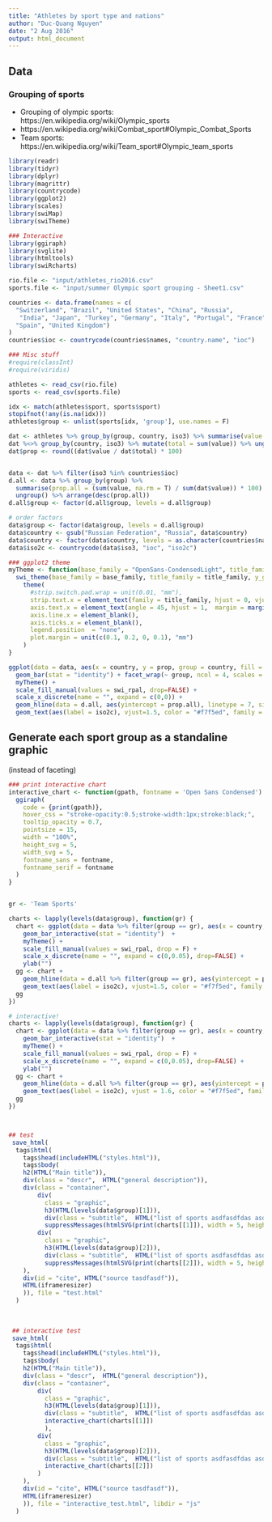 ```yaml
---
title: "Athletes by sport type and nations"
author: "Duc-Quang Nguyen"
date: "2 Aug 2016"
output: html_document
---
```



## Data

### Grouping of sports
* Grouping of olympic sports: https://en.wikipedia.org/wiki/Olympic_sports
* https://en.wikipedia.org/wiki/Combat_sport#Olympic_Combat_Sports
* Team sports: https://en.wikipedia.org/wiki/Team_sport#Olympic_team_sports


```r
library(readr)
library(tidyr)
library(dplyr)
library(magrittr)
library(countrycode)
library(ggplot2)
library(scales)
library(swiMap)
library(swiTheme)

### Interactive 
library(ggiraph)
library(svglite)
library(htmltools)
library(swiRcharts)

rio.file <- "input/athletes_rio2016.csv"
sports.file <- "input/summer Olympic sport grouping - Sheet1.csv"

countries <- data.frame(names = c(
  "Switzerland", "Brazil", "United States", "China", "Russia", 
   "India", "Japan", "Turkey", "Germany", "Italy", "Portugal", "France", 
  "Spain", "United Kingdom")
)
countries$ioc <- countrycode(countries$names, "country.name", "ioc")

### Misc stuff
#require(classInt)
#require(viridis)
```

```r
athletes <- read_csv(rio.file)
sports <- read_csv(sports.file)

idx <- match(athletes$sport, sports$sport)
stopifnot(!any(is.na(idx)))
athletes$group <- unlist(sports[idx, 'group'], use.names = F)

dat <- athletes %>% group_by(group, country, iso3) %>% summarise(value = length(athletes)) %>% ungroup()
dat %<>% group_by(country, iso3) %>% mutate(total = sum(value)) %>% ungroup()
dat$prop <- round((dat$value / dat$total) * 100)


data <- dat %>% filter(iso3 %in% countries$ioc)
d.all <- data %>% group_by(group) %>% 
  summarise(prop.all = (sum(value, na.rm = T) / sum(dat$value)) * 100) %>% 
  ungroup() %>% arrange(desc(prop.all))
d.all$group <- factor(d.all$group, levels = d.all$group)

# order factors
data$group <- factor(data$group, levels = d.all$group)
data$country <- gsub("Russian Federation", "Russia", data$country)
data$country <- factor(data$country, levels = as.character(countries$names))
data$iso2c <- countrycode(data$iso3, "ioc", "iso2c")


```

```r
### ggplot2 theme
myTheme <- function(base_family = "OpenSans-CondensedLight", title_family = "OpenSans-CondensedBold") {
  swi_theme(base_family = base_family, title_family = title_family, y_gridlines = F) +
    theme(
      #strip.switch.pad.wrap = unit(0.01, "mm"),
      strip.text.x = element_text(family = title_family, hjust = 0, vjust = 1, size = 14),
      axis.text.x = element_text(angle = 45, hjust = 1,  margin = margin(t = -10), size = 10),
      axis.line.x = element_blank(),
      axis.ticks.x = element_blank(),
      legend.position  = "none",
      plot.margin = unit(c(0.1, 0.2, 0, 0.1), "mm")
    )   
}

ggplot(data = data, aes(x = country, y = prop, group = country, fill = country)) + 
  geom_bar(stat = "identity") + facet_wrap(~ group, ncol = 4, scales = "free_y") + 
  myTheme() + 
  scale_fill_manual(values = swi_rpal, drop=FALSE) +
  scale_x_discrete(name = "", expand = c(0,0)) +
  geom_hline(data = d.all, aes(yintercept = prop.all), linetype = 7, size = 0.2, alpha = 0.6) +
  geom_text(aes(label = iso2c), vjust=1.5, color = "#f7f5ed", family =  "OpenSans-CondensedBold", size = 2.2)

```

## Generate each sport group as a standaline graphic

(instead of faceting)

```r
### print interactive chart
interactive_chart <- function(gpath, fontname = 'Open Sans Condensed') {
  ggiraph(
    code = {print(gpath)},
    hover_css = "stroke-opacity:0.5;stroke-width:1px;stroke:black;",
    tooltip_opacity = 0.7,
    pointsize = 15,
    width = "100%",
    height_svg = 5,
    width_svg = 5,
    fontname_sans = fontname,
    fontname_serif = fontname
  ) 
}


gr <- 'Team Sports'

charts <- lapply(levels(data$group), function(gr) {
  chart <- ggplot(data = data %>% filter(group == gr), aes(x = country, y = prop, group = country, fill = country)) + 
    geom_bar_interactive(stat = "identity")  +
    myTheme() + 
    scale_fill_manual(values = swi_rpal, drop = F) +
    scale_x_discrete(name = "", expand = c(0,0.05), drop=FALSE) +
    ylab("")
  gg <- chart +
    geom_hline(data = d.all %>% filter(group == gr), aes(yintercept = prop.all), linetype = 3, size = 0.5, alpha = 0.6) +
    geom_text(aes(label = iso2c), vjust=1.5, color = "#f7f5ed", family =  "OpenSans-CondensedBold", size = 1.5) 
  gg
})

# interactive!
charts <- lapply(levels(data$group), function(gr) {
  chart <- ggplot(data = data %>% filter(group == gr), aes(x = country, tooltip = country, data_id_ = country, y = prop, group = country, fill = country)) + 
    geom_bar_interactive(stat = "identity")  +
    myTheme() + 
    scale_fill_manual(values = swi_rpal, drop = F) +
    scale_x_discrete(name = "", expand = c(0,0.05), drop=FALSE) +
    ylab("")
  gg <- chart +
    geom_hline(data = d.all %>% filter(group == gr), aes(yintercept = prop.all), linetype = 3, size = 0.5, alpha = 0.6) +
    geom_text(aes(label = iso2c), vjust = 1.6, color = "#f7f5ed", family =  "OpenSans-CondensedBold", size = 1.8) 
  gg
})



## test
 save_html(
  tags$html(
    tags$head(includeHTML("styles.html")),
    tags$body(
    h2(HTML("Main title")),
    div(class = "descr",  HTML("general description")),
    div(class = "container",
        div(
          class = "graphic", 
          h3(HTML(levels(data$group)[1])),
          div(class = "subtitle",  HTML("list of sports asdfasdfdas asdf asdfdsaf asfasdf asdfas asd asdfasdf asdf asdfasf")),
          suppressMessages(htmlSVG(print(charts[[1]]), width = 5, height = 5, bg = "#F7F7F7"))),
        div(
          class = "graphic", 
          h3(HTML(levels(data$group)[2])),
          div(class = "subtitle",  HTML("list of sports asdfasdfdas asdf")),
          suppressMessages(htmlSVG(print(charts[[2]]), width = 5, height = 5, bg = "#F7F7F7")))
    ),
    div(id = "cite", HTML("source tasdfasdf")),
    HTML(iframeresizer)
    )), file = "test.html"
  )
 
 
 
 ## interactive test
 save_html(
  tags$html(
    tags$head(includeHTML("styles.html")),
    tags$body(
    h2(HTML("Main title")),
    div(class = "descr",  HTML("general description")),
    div(class = "container",
        div(
          class = "graphic", 
          h3(HTML(levels(data$group)[1])),
          div(class = "subtitle",  HTML("list of sports asdfasdfdas asdf asdfdsaf asfasdf asdfas asd asdfasdf asdf asdfasf")),
          interactive_chart(charts[[1]])
          ),
        div(
          class = "graphic", 
          h3(HTML(levels(data$group)[2])),
          div(class = "subtitle",  HTML("list of sports asdfasdfdas asdf")),
          interactive_chart(charts[[2]])
        )
    ),
    div(id = "cite", HTML("source tasdfasdf")),
    HTML(iframeresizer)
    )), file = "interactive_test.html", libdir = "js"
  )
 
 
 


```